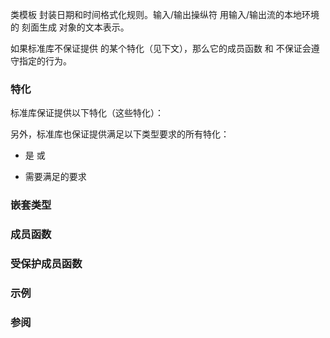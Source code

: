 {{cpp/title|time_put}}
{{cpp/locale/time_put/navbar}}
{{ddcl|header=locale|1=
template&lt; 
    class CharT, 
    class OutputIt = std::ostreambuf_iterator&lt;CharT&gt; 
&gt; class time_put;
}}

类模板 {{tt|std::time_put}} 封装日期和时间格式化规则。输入/输出操纵符 {{lc|std::put_time}} 用输入/输出流的本地环境的 {{tt|std::time_put}} 刻面生成 {{lc|std::tm}} 对象的文本表示。

{{inheritance diagram/std-time_put}}

如果标准库不保证提供 {{tt|std::time_put}} 的某个特化（见下文），那么它的成员函数 {{lc|put()}} 和 {{lc|do_put()}} 不保证会遵守指定的行为。

===特化===
标准库保证提供以下特化（{{rlp|locale|所有本地环境对象都需要实现}}这些特化）：
{{dsc begin}}
{{dsc header|locale}}
{{dsc|{{c/core|std::time_put&lt;char&gt;}}|创建日期和时间的窄字符串表示}}
{{dsc|{{c/core|std::time_put&lt;wchar_t&gt;}}|创建日期和时间的宽字符串表示}}
{{dsc end}}

另外，标准库也保证提供满足以下类型要求的所有特化：
* {{tt|CharT}} 是 {{c/core|char}} 或 {{c/core|wchar_t}}
* {{tt|OutputIt}} 需要满足{{named req|OutputIterator}}的要求

===嵌套类型===
{{dsc begin}}
{{dsc hitem|类型|定义}}
{{dsc|{{tt|char_type}}|{{tt|CharT}}}}
{{dsc|{{tt|iter_type}}|{{tt|OutputIt}}}}
{{dsc end}}

{{cpp/locale/facet data members}}

===成员函数===
{{dsc begin}}
{{dsc inc|cpp/locale/time_put/dsc constructor}}
{{dsc inc|cpp/locale/time_put/dsc destructor}}
{{dsc inc|cpp/locale/time_put/dsc put}}
{{dsc end}}

===受保护成员函数===
{{dsc begin}}
{{dsc inc|cpp/locale/time_put/dsc do_put}}
{{dsc end}}

===示例===
{{example
|code=
#include &lt;codecvt&gt;
#include &lt;ctime&gt;
#include &lt;iomanip&gt;
#include &lt;iostream&gt;

int main()
{
    std::time_t t = std::time(NULL);
    std::wbuffer_convert&lt;std::codecvt_utf8&lt;wchar_t&gt;&gt; conv(std::cout.rdbuf());
    std::wostream out(&amp;conv);
    out.imbue(std::locale("ja_JP.utf8"));
    
    // 此输入/输出操纵符 std::put_time 使用 std::time_put&lt;wchar_t&gt;
    out &lt;&lt; std::put_time(std::localtime(&amp;t), L"%A %c") &lt;&lt; '\n';
}
|output=
水曜日 2011年11月09日 12時32分05秒
}}

===参阅===
{{dsc begin}}
{{dsc inc|cpp/locale/dsc time_put_byname}}
{{dsc inc|cpp/locale/dsc time_get}}
{{dsc inc|cpp/io/manip/dsc put_time}}
{{dsc end}}

{{langlinks|de|en|es|fr|it|ja|pt|ru}}